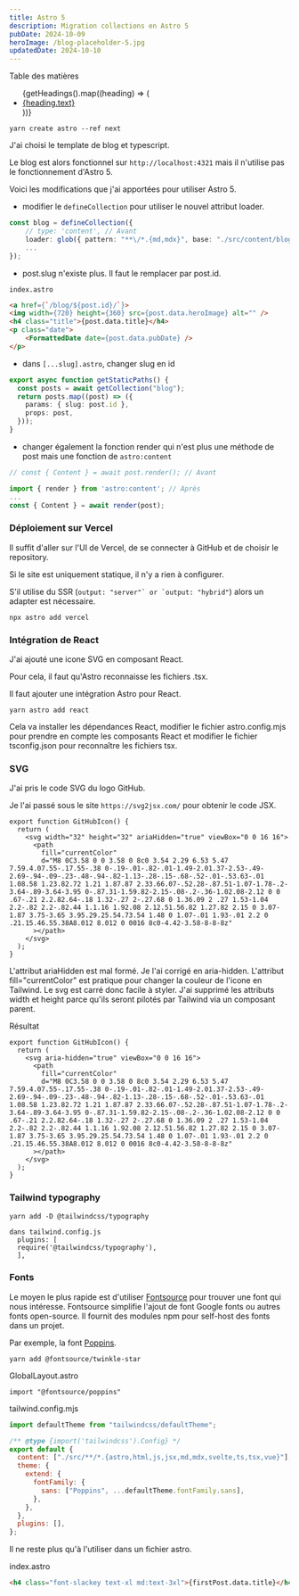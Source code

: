 ```yaml
---
title: Astro 5
description: Migration collections en Astro 5
pubDate: 2024-10-09
heroImage: /blog-placeholder-5.jpg
updatedDate: 2024-10-10
---
```


<div class="text-2xl">Table des matières</div>

<ul>
  {getHeadings().map((heading) => (
    <li>
      <a href={`#${heading.slug}`}>{heading.text}</a>
    </li>
  ))}
</ul>

```shell
yarn create astro --ref next
```

J'ai choisi le template de blog et typescript.

Le blog est alors fonctionnel sur `http://localhost:4321` mais il n'utilise pas le fonctionnement d'Astro 5.

Voici les modifications que j'ai apportées pour utiliser Astro 5.

- modifier le `defineCollection` pour utiliser le nouvel attribut loader.

```ts
const blog = defineCollection({
	// type: 'content', // Avant
	loader: glob({ pattern: "**\/*.{md,mdx}", base: "./src/content/blog" }), // Après
    ...
});
```

- post.slug n'existe plus. Il faut le remplacer par post.id.

`index.astro`

```html
<a href={`/blog/${post.id}/`}>
<img width={720} height={360} src={post.data.heroImage} alt="" />
<h4 class="title">{post.data.title}</h4>
<p class="date">
    <FormattedDate date={post.data.pubDate} />
</p>
```

- dans `[...slug].astro`, changer slug en id

```ts
export async function getStaticPaths() {
  const posts = await getCollection("blog");
  return posts.map((post) => ({
    params: { slug: post.id },
    props: post,
  }));
}
```

- changer également la fonction render qui n'est plus une méthode de post mais une fonction de `astro:content`

```ts
// const { Content } = await post.render(); // Avant

import { render } from 'astro:content'; // Après
...
const { Content } = await render(post);
```

### Déploiement sur Vercel

Il suffit d'aller sur l'UI de Vercel, de se connecter à GitHub et de choisir le repository.

Si le site est uniquement statique, il n'y a rien à configurer.

S'il utilise du SSR (``output: "server"` or `output: "hybrid"``) alors un adapter est nécessaire.

```shell
npx astro add vercel
```

### Intégration de React

J'ai ajouté une icone SVG en composant React.

Pour cela, il faut qu'Astro reconnaisse les fichiers .tsx.

Il faut ajouter une intégration Astro pour React.

```shell
yarn astro add react
```

Cela va installer les dépendances React, modifier le fichier astro.config.mjs pour prendre en compte les composants React et modifier le fichier tsconfig.json pour reconnaître les fichiers tsx.

### SVG

J'ai pris le code SVG du logo GitHub.

Je l'ai passé sous le site `https://svg2jsx.com/` pour obtenir le code JSX.

```tsx
export function GitHubIcon() {
  return (
    <svg width="32" height="32" ariaHidden="true" viewBox="0 0 16 16">
      <path
        fill="currentColor"
        d="M8 0C3.58 0 0 3.58 0 8c0 3.54 2.29 6.53 5.47 7.59.4.07.55-.17.55-.38 0-.19-.01-.82-.01-1.49-2.01.37-2.53-.49-2.69-.94-.09-.23-.48-.94-.82-1.13-.28-.15-.68-.52-.01-.53.63-.01 1.08.58 1.23.82.72 1.21 1.87.87 2.33.66.07-.52.28-.87.51-1.07-1.78-.2-3.64-.89-3.64-3.95 0-.87.31-1.59.82-2.15-.08-.2-.36-1.02.08-2.12 0 0 .67-.21 2.2.82.64-.18 1.32-.27 2-.27.68 0 1.36.09 2 .27 1.53-1.04 2.2-.82 2.2-.82.44 1.1.16 1.92.08 2.12.51.56.82 1.27.82 2.15 0 3.07-1.87 3.75-3.65 3.95.29.25.54.73.54 1.48 0 1.07-.01 1.93-.01 2.2 0 .21.15.46.55.38A8.012 8.012 0 0016 8c0-4.42-3.58-8-8-8z"
      ></path>
    </svg>
  );
}
```

L'attribut ariaHidden est mal formé. Je l'ai corrigé en aria-hidden.
L'attribut fill="currentColor" est pratique pour changer la couleur de l'icone en Tailwind.
Le svg est carré donc facile à styler.
J'ai supprimé les attributs width et height parce qu'ils seront pilotés par Tailwind via un composant parent.

Résultat

```tsx
export function GitHubIcon() {
  return (
    <svg aria-hidden="true" viewBox="0 0 16 16">
      <path
        fill="currentColor"
        d="M8 0C3.58 0 0 3.58 0 8c0 3.54 2.29 6.53 5.47 7.59.4.07.55-.17.55-.38 0-.19-.01-.82-.01-1.49-2.01.37-2.53-.49-2.69-.94-.09-.23-.48-.94-.82-1.13-.28-.15-.68-.52-.01-.53.63-.01 1.08.58 1.23.82.72 1.21 1.87.87 2.33.66.07-.52.28-.87.51-1.07-1.78-.2-3.64-.89-3.64-3.95 0-.87.31-1.59.82-2.15-.08-.2-.36-1.02.08-2.12 0 0 .67-.21 2.2.82.64-.18 1.32-.27 2-.27.68 0 1.36.09 2 .27 1.53-1.04 2.2-.82 2.2-.82.44 1.1.16 1.92.08 2.12.51.56.82 1.27.82 2.15 0 3.07-1.87 3.75-3.65 3.95.29.25.54.73.54 1.48 0 1.07-.01 1.93-.01 2.2 0 .21.15.46.55.38A8.012 8.012 0 0016 8c0-4.42-3.58-8-8-8z"
      ></path>
    </svg>
  );
}
```

### Tailwind typography

```shell
yarn add -D @tailwindcss/typography

dans tailwind.config.js
  plugins: [
  require('@tailwindcss/typography'),
  ],
```

### Fonts

Le moyen le plus rapide est d'utiliser [Fontsource](https://fontsource.org/) pour trouver une font qui nous intéresse.
Fontsource simplifie l'ajout de font Google fonts ou autres fonts open-source.
Il fournit des modules npm pour self-host des fonts dans un projet.

Par exemple, la font [Poppins](https://fontsource.org/fonts/poppins).

```shell
yarn add @fontsource/twinkle-star
```

GlobalLayout.astro

```astro
import "@fontsource/poppins"
```

tailwind.config.mjs

```js
import defaultTheme from "tailwindcss/defaultTheme";

/** @type {import('tailwindcss').Config} */
export default {
  content: ["./src/**/*.{astro,html,js,jsx,md,mdx,svelte,ts,tsx,vue}"],
  theme: {
    extend: {
      fontFamily: {
        sans: ["Poppins", ...defaultTheme.fontFamily.sans],
      },
    },
  },
  plugins: [],
};
```

Il ne reste plus qu'à l'utiliser dans un fichier astro.

index.astro

```html
<h4 class="font-slackey text-xl md:text-3xl">{firstPost.data.title}</h4>
```
